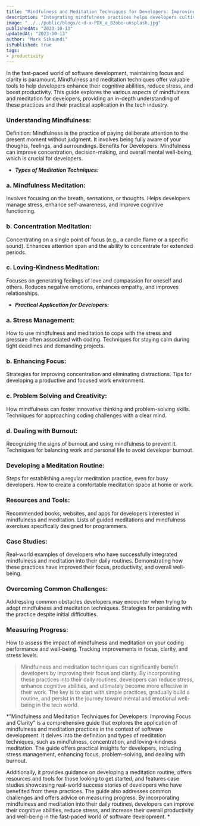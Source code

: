 ```yaml
---
title: "Mindfulness and Meditation Techniques for Developers: Improving Focus and Clarity"
description: "Integrating mindfulness practices helps developers cultivate present-moment awareness, fostering focus, problem-solving, and work-life balance."
image: "../../public/blogs/c-d-x-PDX_a_82obo-unsplash.jpg"
publishedAt: "2023-10-13"
updatedAt: "2023-10-13"
author: "Mark Sikaundi"
isPublished: true
tags:
- productivity
---
```




In the fast-paced world of software development, maintaining focus and clarity is paramount. Mindfulness and meditation techniques offer valuable tools to help developers enhance their cognitive abilities, reduce stress, and boost productivity. This guide explores the various aspects of mindfulness and meditation for developers, providing an in-depth understanding of these practices and their practical application in the tech industry.

### Understanding Mindfulness:

Definition: Mindfulness is the practice of paying deliberate attention to the present moment without judgment. It involves being fully aware of your thoughts, feelings, and surroundings.
Benefits for Developers: Mindfulness can improve concentration, decision-making, and overall mental well-being, which is crucial for developers.

- ***Types of Meditation Techniques:***

### a. Mindfulness Meditation:

Involves focusing on the breath, sensations, or thoughts.
Helps developers manage stress, enhance self-awareness, and improve cognitive functioning.

### b. Concentration Meditation:

Concentrating on a single point of focus (e.g., a candle flame or a specific sound).
Enhances attention span and the ability to concentrate for extended periods.

### c. Loving-Kindness Meditation:

Focuses on generating feelings of love and compassion for oneself and others.
Reduces negative emotions, enhances empathy, and improves relationships.

- ***Practical Application for Developers:***

### a. Stress Management:

How to use mindfulness and meditation to cope with the stress and pressure often associated with coding.
Techniques for staying calm during tight deadlines and demanding projects.

### b. Enhancing Focus:

Strategies for improving concentration and eliminating distractions.
Tips for developing a productive and focused work environment.

### c. Problem Solving and Creativity:

How mindfulness can foster innovative thinking and problem-solving skills.
Techniques for approaching coding challenges with a clear mind.

### d. Dealing with Burnout:

Recognizing the signs of burnout and using mindfulness to prevent it.
Techniques for balancing work and personal life to avoid developer burnout.

### Developing a Meditation Routine:

Steps for establishing a regular meditation practice, even for busy developers.
How to create a comfortable meditation space at home or work.

### Resources and Tools:

Recommended books, websites, and apps for developers interested in mindfulness and meditation.
Lists of guided meditations and mindfulness exercises specifically designed for programmers.

### Case Studies:

Real-world examples of developers who have successfully integrated mindfulness and meditation into their daily routines.
Demonstrating how these practices have improved their focus, productivity, and overall well-being.

### Overcoming Common Challenges:

Addressing common obstacles developers may encounter when trying to adopt mindfulness and meditation techniques.
Strategies for persisting with the practice despite initial difficulties.

### Measuring Progress:

How to assess the impact of mindfulness and meditation on your coding performance and well-being.
Tracking improvements in focus, clarity, and stress levels.

> Mindfulness and meditation techniques can significantly benefit developers by improving their focus and clarity. By incorporating these practices into their daily routines, developers can reduce stress, enhance cognitive abilities, and ultimately become more effective in their work. The key is to start with simple practices, gradually build a routine, and persist in the journey toward mental and emotional well-being in the tech world.



*"Mindfulness and Meditation Techniques for Developers: Improving Focus and Clarity" is a comprehensive guide that explores the application of mindfulness and meditation practices in the context of software development. It delves into the definition and types of meditation techniques, such as mindfulness, concentration, and loving-kindness meditation. The guide offers practical insights for developers, including stress management, enhancing focus, problem-solving, and dealing with burnout.

Additionally, it provides guidance on developing a meditation routine, offers resources and tools for those looking to get started, and features case studies showcasing real-world success stories of developers who have benefited from these practices. The guide also addresses common challenges and offers advice on measuring progress. By incorporating mindfulness and meditation into their daily routines, developers can improve their cognitive abilities, reduce stress, and increase their overall productivity and well-being in the fast-paced world of software development.
*















